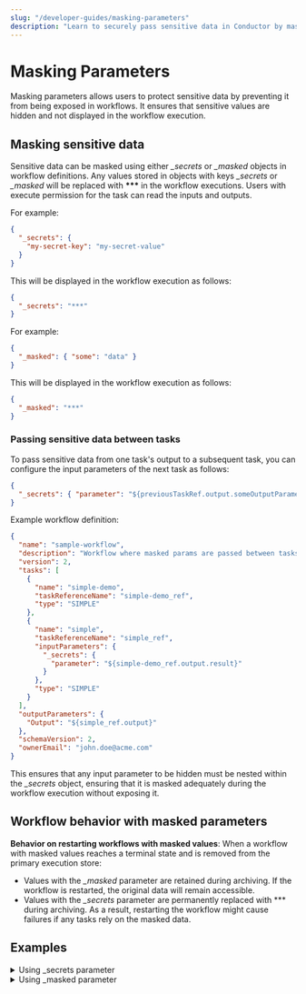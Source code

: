 ```yaml
---
slug: "/developer-guides/masking-parameters"
description: "Learn to securely pass sensitive data in Conductor by masking parameters, ensuring privacy and preventing unauthorized access to confidential data."
---
```



# Masking Parameters

Masking parameters allows users to protect sensitive data by preventing it from being exposed in workflows. It ensures that sensitive values are hidden and not displayed in the workflow execution.

## Masking sensitive data

Sensitive data can be masked using either _\_secrets_ or _\_masked_ objects in workflow definitions. Any values stored in objects with keys _\_secrets_ or _\_masked_ will be replaced with **\*\*\*** in the workflow executions. Users with execute permission for the task can read the inputs and outputs.

<Tabs>
<TabItem value="Using _secrets parameter" label="Using _secrets parameter">

For example:

```json
{
  "_secrets": {
    "my-secret-key": "my-secret-value"
  }
}
```

This will be displayed in the workflow execution as follows:

```json
{
  "_secrets": "***"
}
```

</TabItem>
<TabItem value="Using _masked parameter" label="Using _masked parameter">

For example:

```json
{
  "_masked": { "some": "data" }
}
```

This will be displayed in the workflow execution as follows:

```json
{
  "_masked": "***"
}
```

</TabItem>
</Tabs>

### Passing sensitive data between tasks

To pass sensitive data from one task's output to a subsequent task, you can configure the input parameters of the next task as follows:

```json
{
  "_secrets": { "parameter": "${previousTaskRef.output.someOutputParameter}" }
}
```

Example workflow definition:

```json
{
  "name": "sample-workflow",
  "description": "Workflow where masked params are passed between tasks",
  "version": 2,
  "tasks": [
    {
      "name": "simple-demo",
      "taskReferenceName": "simple-demo_ref",
      "type": "SIMPLE"
    },
    {
      "name": "simple",
      "taskReferenceName": "simple_ref",
      "inputParameters": {
        "_secrets": {
          "parameter": "${simple-demo_ref.output.result}"
        }
      },
      "type": "SIMPLE"
    }
  ],
  "outputParameters": {
    "Output": "${simple_ref.output}"
  },
  "schemaVersion": 2,
  "ownerEmail": "john.doe@acme.com"
}
```

This ensures that any input parameter to be hidden must be nested within the _\_secrets_ object, ensuring that it is masked adequately during the workflow execution without exposing it.

## Workflow behavior with masked parameters

**Behavior on restarting workflows with masked values**: When a workflow with masked values reaches a terminal state and is removed from the primary execution store:

- Values with the _\_masked_ parameter are retained during archiving. If the workflow is restarted, the original data will remain accessible.
- Values with the _\_secrets_ parameter are permanently replaced with \*\*\* during archiving. As a result, restarting the workflow might cause failures if any tasks rely on the masked data.

## Examples

<details>
<summary>Using _secrets parameter </summary>

Consider a workflow with a task having an input masked using _\_secrets_:

```json
     "inputParameters": {
       "_secrets": "${workflow.input.somedata}"
     }
```

Here’s the complete workflow definition:

```json
{
  "name": "workflow-with-secrets-param",
  "description": "Sample workflow containing _secrets params",
  "version": 1,
  "tasks": [
    {
      "name": "simple",
      "taskReferenceName": "simple_ref",
      "inputParameters": {
        "_secrets": "${workflow.input.somedata}"
      },
      "type": "SIMPLE"
    }
  ],
  "inputParameters": ["somedata"],
  "schemaVersion": 2,
  "ownerEmail": "john.doe@acme.com"
}
```

When this workflow runs, the parameters will be masked in the execution results.

<p align="center"><img src="/content/img/example-workflow-secrets-params.png" alt="Sample workflow execution with secrets parameter" width="100%" height="auto"></img></p>

</details>

<details>
<summary>Using _masked parameter </summary>

Consider a workflow with a task having an input masked using _\_masked_:

```json
     "inputParameters": {
       "_masked": "${workflow.input.somedata}"
     }
```

Here’s the complete workflow definition:

```json
{
  "name": "workflow-with-masked-param",
  "description": "Sample workflow containing _masked params",
  "version": 1,
  "tasks": [
    {
      "name": "simple",
      "taskReferenceName": "simple_ref",
      "inputParameters": {
        "_masked": "${workflow.input.somedata}"
      },
      "type": "SIMPLE"
    }
  ],
  "inputParameters": ["somedata"],
  "schemaVersion": 2,
  "ownerEmail": "john.doe@acme.com"
}
```

When this workflow runs, the parameters will be masked in the execution results.

<p align="center"><img src="/content/img/example-workflow-masked-params.png" alt="Sample workflow execution with masked parameter" width="100%" height="auto"></img></p>

</details>
